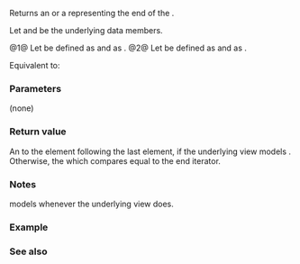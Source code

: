 {{cpp/ranges/stride_view/title|end}}
{{cpp/ranges/stride_view/navbar}}
{{dcl begin}}
{{dcl|num=1|since=c++23|1=
constexpr auto end() requires (!/*simple-view*/&lt;V&gt;);
}}
{{dcl|num=2|since=c++23|1=
constexpr auto end() const requires ranges::range&lt;const V&gt;
}}
{{dcl end}}

Returns an {{rlp|iterator}} or a {{rlp|sentinel}} representing the end of the {{rlpt|/|stride_view}}.

Let {{rlpi|/#Data members|base_}} and {{rlpi|/#Data members|stride_}} be the underlying data members.

@1@ Let {{c|Const}} be defined as {{c|1=using Const = false;}} and {{c|Base}} as {{c|1=using Base = V;}}.
@2@ Let {{c|Const}} be defined as {{c|1=using Const = true;}} and {{c|Base}} as {{c|1=using Base = const V;}}.

Equivalent to:
{{source|1=
if constexpr (ranges::common_range&lt;Base&gt; &amp;&amp;
              ranges::sized_range&lt;Base&gt; &amp;&amp;
              ranges::forward_range&lt;Base&gt;)
{
    auto missing = (stride_ - ranges::distance(base_) % stride_) % stride_;
    return iterator&lt;Const&gt;(this, ranges::end(base_), missing);
}
else if constexpr (ranges::common_range&lt;Base&gt; &amp;&amp;
                   !ranges::bidirectional_range&lt;Base&gt;)
{
    return iterator&lt;Const&gt;(this, ranges::end(base_));
}
else
{
    return std::default_sentinel;
}
}}

===Parameters===
(none)

===Return value===
An {{rlp|iterator}} to the element following the last element, if the underlying view {{c|V}} models {{lconcept|common_range}}. Otherwise, the {{lc|std::default_sentinel}} which compares equal to the end iterator.

===Notes===
{{c|stride_view&lt;V&gt;}} models {{lconcept|common_range}} whenever the underlying view {{c|V}} does.

===Example===
{{example
|code=
|output=
}}

===See also===
{{dsc begin}}
{{dsc inc|cpp/ranges/adaptor/dsc begin|stride_view}}
{{dsc inc|cpp/ranges/dsc end}}
{{dsc end}}

{{langlinks|es|ja|ru|zh}}
